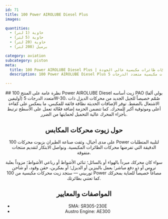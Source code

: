 ```yaml
---
id: 71
title: 100 Power AIROLUBE Diesel Plus
images:

quantities:
  - حاوية (1 لتر)
  - حاوية (5 لتر)
  - حاوية (20 لتر)
  - برميل (208 لتر)

category: aviation
subcategory: piston
meta:
  title: 100 Power AIROLUBE Diesel Plus | زيت محركات طائرات مكبسية عالي الجودة
  description: 100 Power AIROLUBE Diesel Plus زيت محركات مكبسية متعدد الدرجات 5W-30 معتمد على PAO، صُمّم لمحركات الطائرات الديزل الحديثة. يوفر نظافة فائقة للمكابس، وحماية محسّنة من التآكل، وأداءً طويل الأمد للمحركات المبردة بالهواء والسائل، ويلبي مواصفات SMA SR305-230E وAustro Engine AE300.

---
```


<Header>
  ## نظرة عامة على المنتج
  100 Power AIROLUBE Diesel زيت أساسه PAO (بولي ألفا أوليفين) متعدد الدرجات 5W-30، صُمّم خصيصاً للجيل الجديد من محركات الديزل ذات الاشتعال بالضغط. توفر الإضافات الحديثة نظافة فائقة للمكبس، ما ينعكس على كفاءة أعلى وموثوقية أكبر للمحرك. كما تتضمن الحزمة إضافة فعّالة تعمل على الأسطح ترتبط بأجزاء المحرك عالية التحميل لحمايتها من الضرر.

  ## حول زيوت محركات المكابس
  على مدى أجيال، وثقت صناعة الطيران بزيوت محركات 100 Power لتلبية المتطلبات الدقيقة التي تفرضها محركات الطائرات المكبسية. ونواصل الابتكار لتقديم منتجات متفوقة.

  سواء كان محركك مبرداً بالهواء أو بالسائل؛ ثنائي الأشواط أو رباعي الأشواط؛ مزوداً بعلبة تروس أو ذو دفع مباشر؛ يعمل بالبنزين أو الديزل؛ أو بمكربن، حقن وقود، أو شاحن توربيني — ستجد زيت محركات مكبسية من 100 Power مصاغاً خصيصاً للعناية بمحركك كما تعتني بطائرتك.

  ## المواصفات والمعايير
  - SMA: SR305-230E
  - Austro Engine: AE300

</Header>

